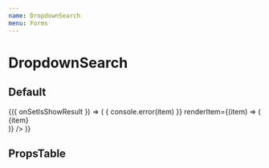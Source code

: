 ```yaml
---
name: DropdownSearch
menu: Forms
---
```




# DropdownSearch

## Default

<Playground>
  <LocalizeThemeProvider>
      <LocalizeDropdownSearch>
        {({ onSetIsShowResult }) => (
          <LocalizeSearchResult
            items={['Hi', 'Halo', '안녕하세요.']}
            onClickItem={(item) => {
              console.error(item)
            }}
            renderItem={(item) => (
              <div>{item}</div>
            )}
          />
        )}
      </LocalizeDropdownSearch>
  </LocalizeThemeProvider>
</Playground>

## PropsTable

<Props of={LocalizeDropdownSearch} />

